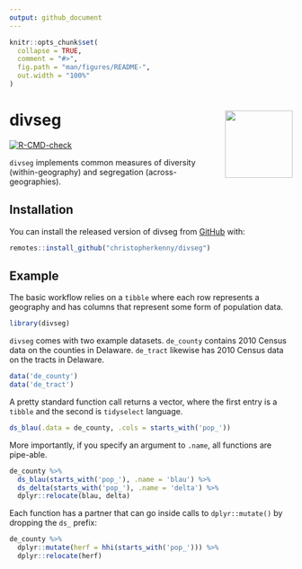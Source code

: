 ```yaml
---
output: github_document
---
```


<!-- README.md is generated from README.Rmd. Please edit that file -->

```r
knitr::opts_chunk$set(
  collapse = TRUE,
  comment = "#>",
  fig.path = "man/figures/README-",
  out.width = "100%"
)
```

# divseg <a href='https://christopherkenny.github.io/divseg'><img src='man/figures/logo.png' align="right" height="120" /></a>


<!-- badges: start -->
[![R-CMD-check](https://github.com/christopherkenny/divseg/workflows/R-CMD-check/badge.svg)](https://github.com/christopherkenny/divseg/actions)
<!-- badges: end -->

`divseg` implements common measures of diversity (within-geography) and segregation (across-geographies).

## Installation
<!---
You can install the released version of divseg from [CRAN](https://CRAN.R-project.org) with:

``` r
install.packages("divseg")
```
-->
You can install the released version of divseg from [GitHub](https://github.com/christopherkenny/divseg/) with:

``` r
remotes::install_github("christopherkenny/divseg")
```

## Example

The basic workflow relies on a `tibble` where each row represents a geography and has columns that represent some form of population data.

```r
library(divseg)
```

`divseg` comes with two example datasets. `de_county` contains 2010 Census data on the counties in Delaware. `de_tract` likewise has 2010 Census data on the tracts in Delaware.
```r
data('de_county')
data('de_tract')
```

A pretty standard function call returns a vector, where the first entry is a `tibble` and the second is `tidyselect` language.
```r
ds_blau(.data = de_county, .cols = starts_with('pop_')) 
```

More importantly, if you specify an argument to `.name`, all functions are pipe-able.
```r
de_county %>% 
  ds_blau(starts_with('pop_'), .name = 'blau') %>% 
  ds_delta(starts_with('pop_'), .name = 'delta') %>% 
  dplyr::relocate(blau, delta)
```

Each function has a partner that can go inside calls to `dplyr::mutate()` by dropping the `ds_` prefix:
```r
de_county %>% 
  dplyr::mutate(herf = hhi(starts_with('pop_'))) %>% 
  dplyr::relocate(herf)
```

